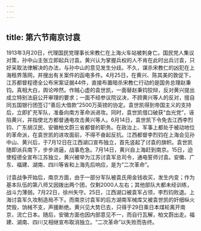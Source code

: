 ```yaml
---
---
---
```

title: 第六节南京讨袁
---



1913年3月20日，代理国民党理事长宋教仁在上海火车站被刺身亡。国民党人集议对策，孙中山主张立即起兵讨袁。黄兴认为掌握兵权的人不肯在此时出兵讨袁，只好采取法律解决的办法，与孙中山的意见发生分歧。不久，谋杀宋教仁的凶犯在上海租界落网，并搜出有关案件的函电多件。4月25日，在黄兴、陈其美的敦促下，江苏都督程德全公布宋案证据44件，直接布置暗杀宋教仁行动的是国务总理赵秉钧。真相大白，舆论哗然。作贼心虚的袁世凯，一面替赵秉钧狡辩，反对黄兴提出成立特别法庭公开审理的要求；一面不经参议院议决，不顾黄兴等人的反对，擅自同五国银行团签订“善后大借款”2500万英镑的协定。袁世凯得到帝国主义的支持后，立即扩充军队，准备向南方革命派进攻。同时，袁世凯借口破获“血光党”，诬陷黄兴，并指使北方都督通电攻击黄兴等人。6月14日，袁世凯下令免去江西李烈钧、广东胡汉民、安徽柏文蔚三省都督的职务。在政治上、军事上都处于被动地位的革命派，在袁世凯的进攻面前，不得不奋起反抗。江西都督李烈钧在上海会见孙中山、黄兴后，于7月12日在江西湖口宣布独立，首先竖起了讨袁的旗帜。袁世凯随即派兵南下，步步进逼，战事危急。7月14日，黄兴自上海赶到南京。15日，迫使程德全宣布江苏独立，黄兴被举为江苏讨袁军总司令，通电誓师讨袁。安徽、广东、福建、湖南、四川等省和上海先后响应，是为“二次革命”。

讨袁战争开始后，南京方面，由于一部分军队被袁氏用金钱收买，发生内变；作为基本队伍的第八师又因拨出两个团，仅剩2000人左右；其他部队大都未经训练，战斗力薄弱。7月22日，徐州失守。25日，江西湖口被袁军占领，李烈钧败退。上海讨袁军久攻制造局不下。而南京讨袁军的后方湖南军械库又被袁世凯的奸细纵火焚毁，饷械不支，声援断绝。黄兴见大势已去，只得于29日乘日本煤轮离开南京，流亡日本。随后，安徽方面也因内部意见不一，而自行瓦解，柏文蔚出走。福建、湖南、四川又相继宣布取消独立。“二次革命”以失败而告终。